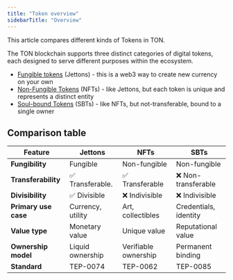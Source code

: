 ```yaml
---
title: "Token overview"
sidebarTitle: "Overview"
---
```


This article compares different kinds of Tokens in TON.

The TON blockchain supports three distinct categories of digital tokens, each designed to serve different purposes within the ecosystem. 

- [Fungible tokens](/standard/tokens/jettons/overview) (Jettons) - this is a web3 way to create new currency on your own
- [Non-Fungible Tokens](/standard/tokens/nft/overview) (NFTs) - like Jettons, but each token is unique and represents a distinct entity
- [Soul-bound Tokens](/standard/tokens/sbt/overview) (SBTs) - like NFTs, but not-transferable, bound to a single owner

## Comparison table

| Feature              | Jettons           | NFTs                 | SBTs                  |
|----------------------|-------------------|----------------------|-----------------------|
| **Fungibility**      | Fungible          | Non-fungible         | Non-fungible          |
| **Transferability**  | ✅ Transferable.   | ✅ Transferable      | ❌ Non-transferable   |
| **Divisibility**     | ✅ Divisible       | ❌ Indivisible       | ❌ Indivisible        |
| **Primary use case** | Currency, utility | Art, collectibles    | Credentials, identity |
| **Value type**       | Monetary value    | Unique value         | Reputational value    |
| **Ownership model**  | Liquid ownership  | Verifiable ownership  | Permanent binding     |
| **Standard**         | TEP-0074          | TEP-0062             | TEP-0085              |


